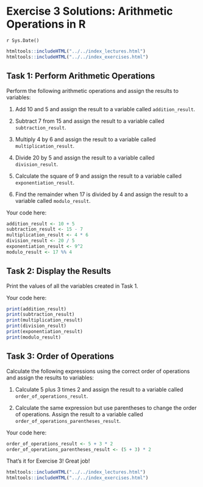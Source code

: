 # Exercise 3 Solutions: Arithmetic Operations in R
`r Sys.Date()`

```r
htmltools::includeHTML("../../index_lectures.html")
htmltools::includeHTML("../../index_exercises.html")
```



## Task 1: Perform Arithmetic Operations

Perform the following arithmetic operations and assign the results to
variables:

1. Add 10 and 5 and assign the result to a variable called `addition_result`.

2. Subtract 7 from 15 and assign the result to a variable called
   `subtraction_result`.

3. Multiply 4 by 6 and assign the result to a variable called
   `multiplication_result`.

4. Divide 20 by 5 and assign the result to a variable called
   `division_result`.

5. Calculate the square of 9 and assign the result to a variable called
   `exponentiation_result`.

6. Find the remainder when 17 is divided by 4 and assign the result to a
   variable called `modulo_result`.

Your code here:

```r
addition_result <- 10 + 5
subtraction_result <- 15 - 7
multiplication_result <- 4 * 6
division_result <- 20 / 5
exponentiation_result <- 9^2
modulo_result <- 17 %% 4
```

## Task 2: Display the Results

Print the values of all the variables created in Task 1.

Your code here:

```r
print(addition_result)
print(subtraction_result)
print(multiplication_result)
print(division_result)
print(exponentiation_result)
print(modulo_result)
```

## Task 3: Order of Operations

Calculate the following expressions using the correct order of operations and
assign the results to variables:

1. Calculate 5 plus 3 times 2 and assign the result to a variable called
   `order_of_operations_result`.

2. Calculate the same expression but use parentheses to change the order of
   operations. Assign the result to a variable called
   `order_of_operations_parentheses_result`.

Your code here:

```r
order_of_operations_result <- 5 + 3 * 2
order_of_operations_parentheses_result <- (5 + 3) * 2
```

That's it for Exercise 3! Great job!


```r
htmltools::includeHTML("../../index_lectures.html")
htmltools::includeHTML("../../index_exercises.html")
```

